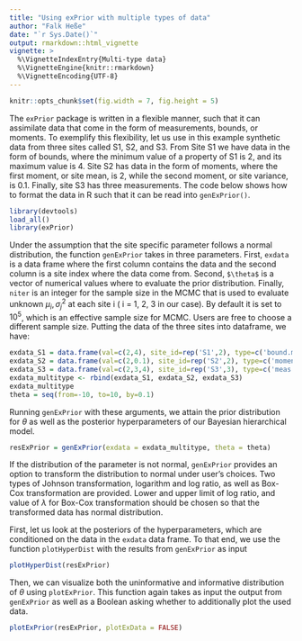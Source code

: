```yaml
---
title: "Using exPrior with multiple types of data"
author: "Falk Heße"
date: "`r Sys.Date()`"
output: rmarkdown::html_vignette
vignette: >
  %\VignetteIndexEntry{Multi-type data}
  %\VignetteEngine{knitr::rmarkdown}
  %\VignetteEncoding{UTF-8}
---
```


```r
knitr::opts_chunk$set(fig.width = 7, fig.height = 5)
```

The `exPrior` package is written in a flexible manner, such that it can assimilate data that come in the form of measurements, bounds, or moments. To exemplify this flexibility, let us use in this example synthetic data from three sites called S1, S2, and S3. From Site S1 we have data in the form of bounds, where the minimum value of a property of S1 is 2, and its maximum value is 4. 
Site S2 has data in the form of moments, where the first moment, or site mean, is 2, while the second moment, or site variance, is 0.1. Finally, site S3 has three measurements. The code below shows how to format the data in R such that it can be read into `genExPrior()`.

```r
library(devtools)
load_all()
library(exPrior)
```

Under the assumption that the site specific parameter follows a normal distribution, the function `genExPrior` takes in three parameters. First, `exdata` is a data frame where the first column contains the data and the second column is a site index where the data come from. Second, `$\theta$` is a vector of numerical values where to evaluate the prior distribution. Finally, `niter` is an integer for the sample size in the MCMC that is used to evaluate unknown $\mu_i, \sigma^2_j$ at each site i ( i = 1, 2, 3 in our case). By default it is set to $10^5$, which is an effective sample size for MCMC. Users are free to choose a different sample size. 
Putting the data of the three sites into dataframe, we have:

```r
exdata_S1 = data.frame(val=c(2,4), site_id=rep('S1',2), type=c('bound.min','bound.max'))
exdata_S2 = data.frame(val=c(2,0.1), site_id=rep('S2',2), type=c('moment.1','moment.2'))
exdata_S3 = data.frame(val=c(2,3,4), site_id=rep('S3',3), type=c('meas','meas','meas'))
exdata_multitype <- rbind(exdata_S1, exdata_S2, exdata_S3)
exdata_multitype
theta = seq(from=-10, to=10, by=0.1)
```

Running `genExPrior` with these arguments, we attain the prior distribution for $\theta$ as well as the posterior hyperparameters of our Bayesian hierarchical model.

```r
resExPrior = genExPrior(exdata = exdata_multitype, theta = theta)
```

If the distribution of the parameter is not normal, `genExPrior` provides an option to transform the distribution to normal under user's choices. Two types of Johnson transformation, logarithm and log ratio, as well as Box-Cox transformation are provided. Lower and upper limit of log ratio, and value of $\lambda$ for Box-Cox transformation should be chosen so that the transformed data has normal distribution.

First, let us look at the posteriors of the hyperparameters, which are conditioned on the data in the `exdata` data frame. To that end, we use the function `plotHyperDist` with the results from `genExPrior` as input

```r
plotHyperDist(resExPrior)
```

Then, we can visualize both the uninformative and informative distribution of $\theta$ using `plotExPrior`. This function again takes as input the output from `genExPrior` as well as a Boolean asking whether to additionally plot the used data.

```r
plotExPrior(resExPrior, plotExData = FALSE)
```
  
<!-- # From the vignette generated by default -->

<!-- Vignettes are long form documentation commonly included in packages. Because they are part of the distribution of the package, they need to be as compact as possible. The `html_vignette` output type provides a custom style sheet (and tweaks some options) to ensure that the resulting html is as small as possible. The `html_vignette` format: -->

<!-- - Never uses retina figures -->
<!-- - Has a smaller default figure size -->
<!-- - Uses a custom CSS stylesheet instead of the default Twitter Bootstrap style -->

<!-- ## Vignette Info -->

<!-- Note the various macros within the `vignette` section of the metadata block above. These are required in order to instruct R how to build the vignette. Note that you should change the `title` field and the `\VignetteIndexEntry` to match the title of your vignette. -->

<!-- ## Styles -->

<!-- The `html_vignette` template includes a basic CSS theme. To override this theme you can specify your own CSS in the document metadata as follows: -->

<!--     output: -->
<!--       rmarkdown::html_vignette: -->
<!--         css: mystyles.css -->

<!-- ## Figures -->

<!-- The figure sizes have been customised so that you can easily put two images side-by-side. -->

<!-- ```{r, fig.show='hold'} -->
<!-- plot(1:10) -->
<!-- plot(10:1) -->
<!-- ``` -->

<!-- You can enable figure captions by `fig_caption: yes` in YAML: -->

<!--     output: -->
<!--       rmarkdown::html_vignette: -->
<!--         fig_caption: yes -->

<!-- Then you can use the chunk option `fig.cap = "Your figure caption."` in **knitr**. -->

<!-- ## More Examples -->

<!-- You can write math expressions, e.g. $Y = X\beta + \epsilon$, footnotes^[A footnote here.], and tables, e.g. using `knitr::kable()`. -->

<!-- ```{r, echo=FALSE, results='asis'} -->
<!-- knitr::kable(head(mtcars, 10)) -->
<!-- ``` -->

<!-- Also a quote using `>`: -->

<!-- > "He who gives up [code] safety for [code] speed deserves neither." -->
<!-- ([via](https://twitter.com/hadleywickham/status/504368538874703872)) -->
